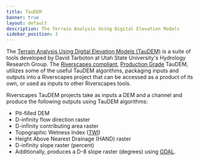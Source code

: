 ```yaml
---
title: TauDEM
banner: true
layout: default
description: The Terrain Analysis Using Digital Elevation Models
sidebar_position: 3
---
```


The [Terrain Analysis Using Digital Elevation Models (TauDEM)](https://hydrology.usu.edu/taudem/taudem5/) is a suite of tools developed by David Tarboton at Utah State University's Hydrology Research Group. The [Riverscapes compliant](https://riverscapes.net/Tools/#riverscapes-compliant), [Production Grade](https://riverscapes.net/Tools/#riverscapes-compliant) TauDEM, utilizes some of the useful TauDEM algorithms, packaging inputs and outputs into a Riverscapes project that can be accessed as a product of its own, or used as inputs to other Riverscapes tools.

Riverscapes TauDEM projects take as inputs a DEM and a channel and produce the following outputs using TauDEM algorithms:

- Pit-filled DEM
- D-infinity flow direction raster
- D-infinity contributing area raster
- Topographic Wetness Index ([TWI](https://en.wikipedia.org/wiki/Topographic_wetness_index))
- Height Above Nearest Drainage (HAND) raster
- D-infinity slope raster (percent)
- Additionally, produces a D-8 slope raster (degrees) using [GDAL](https://gdal.org/).

<YouTubeEmbed videoId="YMgHAcDbnrk"/>
